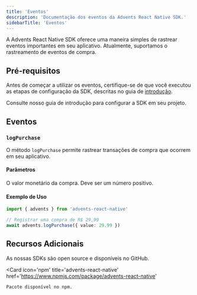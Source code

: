 ```yaml
---
title: 'Eventos'
description: 'Documentação dos eventos da Advents React Native SDK.'
sidebarTitle: 'Eventos'
---
```


A Advents React Native SDK oferece uma maneira simples de rastrear eventos importantes em seu aplicativo. Atualmente, suportamos o rastreamento de eventos de compra.

## Pré-requisitos

Antes de começar a utilizar os eventos, certifique-se de que você executou as etapas de configuração da SDK, descritas no guia de [introdução](/sdks/react-native/introducao).

<Card href='/sdks/react-native/introducao'>
  Consulte nosso guia de introdução para configurar a SDK em seu projeto.
</Card>

## Eventos

### `logPurchase`

O método `logPurchase` permite rastrear transações de compra que ocorrem em seu aplicativo.

#### Parâmetros

<ParamField path='value' type='number' required>
  O valor monetário da compra. Deve ser um número positivo.
</ParamField>

#### Exemplo de Uso

```typescript
import { advents } from 'advents-react-native'

// Registrar uma compra de R$ 29,99
await advents.logPurchase({ value: 29.99 })
```

## Recursos Adicionais

<CardGroup cols={2}>
  <Card
    icon='github'
    title='advents-react-native'
    href='https://github.com/advents-io/advents-react-native'
  >
    As nossas SDKs são open source e disponíveis no GitHub.
  </Card>

  <Card
    icon='npm'
    title='advents-react-native'
    href='https://www.npmjs.com/package/advents-react-native'
  >
    Pacote disponível no npm.
  </Card>
</CardGroup>
